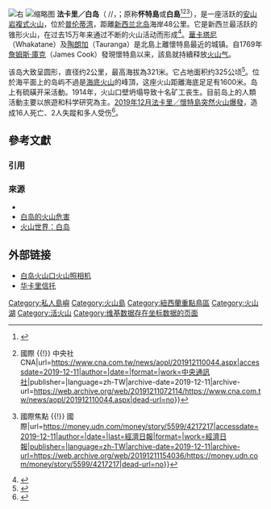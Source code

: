 {{Infobox mountain
|name              = 法卡里／白岛
|other_name        = Whakaari（[[毛利語|毛利語]]）<br/>''White Island''（[[英語|英語]]）
|location          = {{NZL}}[[北島_(紐西蘭)|北島]][[普伦蒂湾大区|普伦蒂湾大区]]
|first_ascent      = 
|last_eruption     = 2019年12月9日
|volcanic_arc/belt = {{le|陶波火山區|Taupo Volcanic Zone}}
|age               =
|type              = [[複式火山|複式火山]]
|topo              = 
|coordinates       = {{coord|37|31|12|S|177|10|57|E|type:mountain|display=inline,title}}
|range             = 
|label_position    = bottom
|map_size          = 200
|map_caption       = 懷特島的位置
|map               = New Zealand
|prominence_ref    = 
|prominence_m      = 321
|elevation_ref     = 
|elevation_m       = 321
|photo_caption     = 位於[[新西蘭|新西蘭]][[北島_(紐西蘭)|北島]][[普伦蒂湾大区|普伦蒂湾大区]]的懷特島
|photo             = White Island 2013.jpg
|easiest_route     = 
}}
[[File:White_Island_main_vent.jpg|右]]
[[File:White_Island_9_December_2019_eruption.jpg|缩略图]]
'''法卡里／白岛'''（{{lang-mi|Whakaari}} /{{IPA|faˈkaːɾi|}}/，{{lang-en|White Island}}；原称'''怀特島'''或'''白島'''<ref>{{Cite news|title=新西蘭火山噴發5人死亡，島上總人數47人兩人來自中國|url=https://www.bbc.com/zhongwen/trad/world-50711468|date=2019-12-10|accessdate=2019-12-11|language=zh|author=|work=|publisher=|format=|archive-date=2022-01-25|archive-url=https://web.archive.org/web/20220125005328/https://www.bbc.com/zhongwen/trad/world-50711468|dead-url=no}}</ref><ref>{{Cite web|title=白島火山再度爆發機會仍高 紐西蘭暫緩善後工作 {{!}} 國際 {{!}} 中央社 CNA|url=https://www.cna.com.tw/news/aopl/201912110044.aspx|accessdate=2019-12-11|author=|date=|format=|work=[[中央通訊社|中央通訊社]]|publisher=|language=zh-TW|archive-date=2019-12-11|archive-url=https://web.archive.org/web/20191211072114/https://www.cna.com.tw/news/aopl/201912110044.aspx|dead-url=no}}</ref><ref>{{Cite web|title=紐西蘭白島火山爆發恐無人生還 警展開刑事調查 {{!}} 國際焦點 {{!}} 國際|url=https://money.udn.com/money/story/5599/4217217|accessdate=2019-12-11|author=|date=|last=經濟日報|format=|work=經濟日報|publisher=|language=zh-TW|archive-date=2019-12-11|archive-url=https://web.archive.org/web/20191211154036/https://money.udn.com/money/story/5599/4217217|dead-url=no}}</ref>），是一座活跃的[[安山岩|安山岩]][[複式火山|複式火山]]，位於[[普伦蒂湾|普伦蒂湾]]，距離[[新西兰|新西兰]][[北島_(紐西蘭)|北岛]]海岸48公里。它是新西兰最活跃的锥形火山，在过去15万年来通过不断的火山活动而形成<ref>{{Cite web |url=http://info.geonet.org.nz/display/volc/White+Island |title=White Island |publisher=GeoNet |accessdate=30 December 2012 |archive-date=2020-05-09 |archive-url=https://web.archive.org/web/20200509095207/https://www.geonet.org.nz/news |dead-url=yes }}</ref>。[[華卡塔尼|華卡塔尼]]（Whakatane）及[[陶朗加|陶朗加]]（Tauranga）是北島上離懷特島最近的城镇。自1769年[[詹姆斯·庫克|詹姆斯·庫克]]（James Cook）發現懷特島以来，該島就持續释放[[火山气体|火山气]]。 

该岛大致呈圆形，直径约2公里，最高海拔為321米。它占地面积约325公顷<ref name="readersnatural">{{Cite book|title=Natural Wonders of the World |url=https://archive.org/details/naturalwondersof00sche |publisher=Reader's Digest Association, Inc |year=1980 |isbn=978-0-89577-087-5 |editor-last1=Scheffel|editor-first1=Richard L. |location=United States of America |pages=[https://archive.org/details/naturalwondersof00sche/page/412 412] |editor-last2=Wernet |editor-first2=Susan J.}}</ref>。位於海平面上的岛屿不過是[[海底火山|海底火山]]的峰頂，这座火山距離海底足足有1600米。岛上有硫磺开采活動。1914年，火山口壁坍塌导致十名矿工丧生。目前岛上的人類活動主要以旅遊和科学研究為主。[[2019年新西兰怀特岛火山爆发|2019年12月法卡里／懷特島突然火山爆發]]，造成16人死亡、2人失蹤和多人受伤<ref>{{Cite news |url=https://www.theguardian.com/world/2019/dec/09/white-island-new-zealand-volcano-eruption-with-tourist-present |title=New Zealand volcano: five dead after White Island eruption |date=2019-12-09 |work=The guardian |accessdate=2019-12-09 |archive-date=2021-01-09 |archive-url=https://web.archive.org/web/20210109184551/https://www.theguardian.com/world/2019/dec/09/white-island-new-zealand-volcano-eruption-with-tourist-present |dead-url=no }}</ref>。

== 參考文獻 ==
=== 引用 ===
{{Reflist}}

=== 來源 ===
* {{Cite gvp|vnum=0401-04=|name=White Island|accessdate=2009-01-01}} 
* [https://web.archive.org/web/20040705141337/http://www.gns.cri.nz/what/earthact/volcanoes/nzvolcanoes/whiteisprint.htm 白岛的火山危害] 
* [https://web.archive.org/web/20060426085841/http://volcano.und.nodak.edu/vwdocs/volc_images/img_white_island.html 火山世界：白岛] 

== 外部链接 ==
* [https://www.geonet.org.nz/volcano/cameras 白岛火山口火山照相机] {{Wayback|url=https://www.geonet.org.nz/volcano/cameras |date=20210309202350 }} 
* [https://web.archive.org/web/20170721162301/http://www.wi.co.nz/ 华卡里信托] 

[[Category:私人島嶼|Category:私人島嶼]]
[[Category:火山島|Category:火山島]]
[[Category:紐西蘭重點鳥區|Category:紐西蘭重點鳥區]]
[[Category:火山湖|Category:火山湖]]
[[Category:活火山|Category:活火山]]
[[Category:维基数据存在坐标数据的页面|Category:维基数据存在坐标数据的页面]]